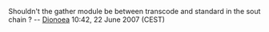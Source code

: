 Shouldn't the gather module be between transcode and standard in the sout chain ?
-- [[User:Dionoea|Dionoea]] 10:42, 22 June 2007 (CEST)